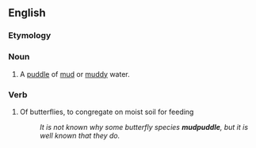 ==English==

===Etymology===
{{compound|mud|puddle|lang=en}}

===Noun===
{{en-noun}}

# A [[puddle]] of [[mud]] or [[muddy]] water.

===Verb===
{{en-verb|mudpuddl}}

# Of butterflies, to congregate on moist soil for feeding
#: ''It is not known why some butterfly species '''mudpuddle''', but it is well known that they do.''
